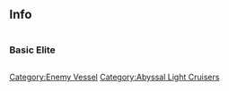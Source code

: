 ==Info==
<div style="display: inline-block;">
===Basic===
{{EnemyShipInfoKai|Light Cruiser To-Class/|los=auto|los_max=auto|evasion=auto|evasion_max=auto|asw=auto|asw_max=auto}}
</div>

<div style="display: inline-block;">
===Elite===
{{EnemyShipInfoKai|Light Cruiser To-Class/Elite|los=auto|los_max=auto|evasion=auto|evasion_max=auto|asw=auto|asw_max=auto}}
</div>

{{EnemyShipCategoriesKai|Light Cruiser To-Class/}}

{{Enemyshiplist}}
[[Category:Enemy Vessel]]
[[Category:Abyssal Light Cruisers]]